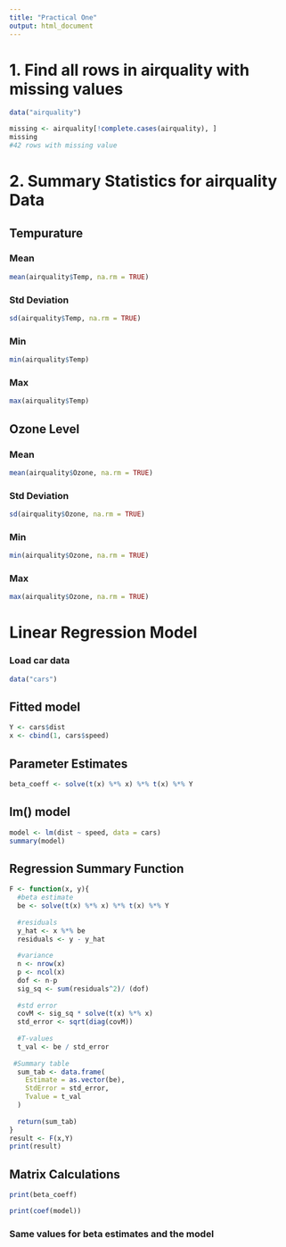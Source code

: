 ```yaml
---
title: "Practical One"
output: html_document
---
```


# 1. Find all rows in airquality with missing values

```r
data("airquality")
```

```r
missing <- airquality[!complete.cases(airquality), ]
missing
#42 rows with missing value
```

# 2. Summary Statistics for airquality Data

## Tempurature

### Mean

```r
mean(airquality$Temp, na.rm = TRUE)
```

### Std Deviation

```r
sd(airquality$Temp, na.rm = TRUE)
```

### Min

```r
min(airquality$Temp)
```

### Max

```r
max(airquality$Temp)
```

## Ozone Level

### Mean

```r
mean(airquality$Ozone, na.rm = TRUE)
```

### Std Deviation

```r
sd(airquality$Ozone, na.rm = TRUE)
```

### Min

```r
min(airquality$Ozone, na.rm = TRUE)
```

### Max

```r
max(airquality$Ozone, na.rm = TRUE)
```

# Linear Regression Model

### Load car data

```r
data("cars")
```

## Fitted model

```r
Y <- cars$dist
x <- cbind(1, cars$speed)
```

## Parameter Estimates

```r
beta_coeff <- solve(t(x) %*% x) %*% t(x) %*% Y
```

## lm() model

```r
model <- lm(dist ~ speed, data = cars)
summary(model)
```

## Regression Summary Function

```r
F <- function(x, y){
  #beta estimate
  be <- solve(t(x) %*% x) %*% t(x) %*% Y
  
  #residuals
  y_hat <- x %*% be
  residuals <- y - y_hat
  
  #variance
  n <- nrow(x)
  p <- ncol(x)
  dof <- n-p
  sig_sq <- sum(residuals^2)/ (dof)
  
  #std error
  covM <- sig_sq * solve(t(x) %*% x)
  std_error <- sqrt(diag(covM))
  
  #T-values
  t_val <- be / std_error
  
 #Summary table
  sum_tab <- data.frame(
    Estimate = as.vector(be),
    StdError = std_error,
    Tvalue = t_val
  )
  
  return(sum_tab)
}
result <- F(x,Y)
print(result)
```

## Matrix Calculations

```r
print(beta_coeff)
```

```r
print(coef(model))
```

### Same values for beta estimates and the model
